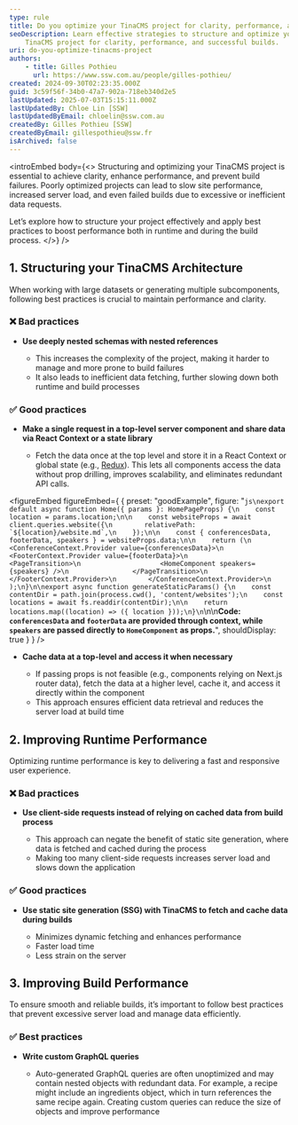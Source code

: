 ```yaml
---
type: rule
title: Do you optimize your TinaCMS project for clarity, performance, and reliable builds?
seoDescription: Learn effective strategies to structure and optimize your
    TinaCMS project for clarity, performance, and successful builds.
uri: do-you-optimize-tinacms-project
authors:
    - title: Gilles Pothieu
      url: https://www.ssw.com.au/people/gilles-pothieu/
created: 2024-09-30T02:23:35.000Z
guid: 3c59f56f-34b0-47a7-902a-718eb340d2e5
lastUpdated: 2025-07-03T15:15:11.000Z
lastUpdatedBy: Chloe Lin [SSW]
lastUpdatedByEmail: chloelin@ssw.com.au
createdBy: Gilles Pothieu [SSW]
createdByEmail: gillespothieu@ssw.fr
isArchived: false
---
```


<introEmbed
  body={<>
Structuring and optimizing your TinaCMS project is essential to achieve clarity, enhance performance, and prevent build failures. Poorly optimized projects can lead to slow site performance, increased server load, and even failed builds due to excessive or inefficient data requests.

Let’s explore how to structure your project effectively and apply best practices to boost performance both in runtime and during the build process.
  </>}
/>
## 1. Structuring your TinaCMS Architecture

When working with large datasets or generating multiple subcomponents, following best practices is crucial to maintain performance and clarity.

### ❌ Bad practices

* **Use deeply nested schemas with nested references**

  * This increases the complexity of the project, making it harder to manage and more prone to build failures
  * It also leads to inefficient data fetching, further slowing down both runtime and build processes

### ✅ Good practices

* **Make a single request in a top-level server component and share data via React Context or a state library**

  * Fetch the data once at the top level and store it in a React Context or global state (e.g., [Redux](https://redux.js.org/)). This lets all components access the data without prop drilling, improves scalability, and eliminates redundant API calls.

<figureEmbed figureEmbed={ {
  preset: "goodExample",
  figure: "```js\nexport default async function Home({ params }: HomePageProps) {\n    const location = params.location;\n\n    const websiteProps = await client.queries.website({\n        relativePath: `${location}/website.md`,\n    });\n\n    const { conferencesData, footerData, speakers } = websiteProps.data;\n\n    return (\n        <ConferenceContext.Provider value={conferencesData}>\n            <FooterContext.Provider value={footerData}>\n                <PageTransition>\n                    <HomeComponent speakers={speakers} />\n                </PageTransition>\n            </FooterContext.Provider>\n        </ConferenceContext.Provider>\n    );\n}\n\nexport async function generateStaticParams() {\n    const contentDir = path.join(process.cwd(), 'content/websites');\n    const locations = await fs.readdir(contentDir);\n\n    return locations.map((location) => ({ location }));\n}\n```\n\n**Code: `conferencesData` and `footerData` are provided through context, while `speakers` are passed directly to `HomeComponent` as props.**",
  shouldDisplay: true
} } />


* **Cache data at a top-level and access it when necessary**

  * If passing props is not feasible (e.g., components relying on Next.js router data), fetch the data at a higher level, cache it, and access it directly within the component
  * This approach ensures efficient data retrieval and reduces the server load at build time

## 2. Improving Runtime Performance

Optimizing runtime performance is key to delivering a fast and responsive user experience.

### ❌ Bad practices

* **Use client-side requests instead of relying on cached data from build process**

  * This approach can negate the benefit of static site generation, where data is fetched and cached during the process
  * Making too many client-side requests increases server load and slows down the application

### ✅ Good practices

* **Use static site generation (SSG) with TinaCMS to fetch and cache data during builds**

  * Minimizes dynamic fetching and enhances performance
  * Faster load time
  * Less strain on the server

## 3. Improving Build Performance

To ensure smooth and reliable builds, it’s important to follow best practices that prevent excessive server load and manage data efficiently.

### ✅ Best practices

* **Write custom GraphQL queries**

  * Auto-generated GraphQL queries are often unoptimized and may contain nested objects with redundant data. For example, a recipe might include an ingredients object, which in turn references the same recipe again. Creating custom queries can reduce the size of objects and improve performance
